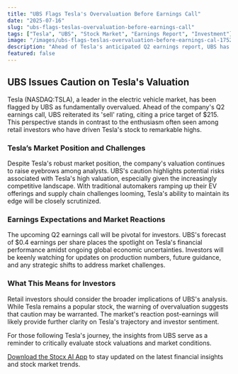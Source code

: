 ```yaml
---
title: "UBS Flags Tesla's Overvaluation Before Earnings Call"
date: "2025-07-16"
slug: "ubs-flags-teslas-overvaluation-before-earnings-call"
tags: ["Tesla", "UBS", "Stock Market", "Earnings Report", "Investment"]
image: "/images/ubs-flags-teslas-overvaluation-before-earnings-cal-1752688829483.png"
description: "Ahead of Tesla's anticipated Q2 earnings report, UBS has issued a cautionary note, reiterating its 'sell' rating on the stock and setting a price target of $215. Despite Tesla's impressive growth and market dominance, UBS suggests that the electric vehicle giant is fundamentally overvalued, especially in the face of current market dynamics. This revelation comes as investors eagerly await updates from Tesla's earnings call, which could potentially sway market sentiment. With projected earnings per share of $0.4, the focus will be on how Tesla navigates challenges such as supply chain issues and rising competition in the EV sector."
featured: false
---
```


## UBS Issues Caution on Tesla's Valuation

Tesla (NASDAQ:TSLA), a leader in the electric vehicle market, has been flagged by UBS as fundamentally overvalued. Ahead of the company's Q2 earnings call, UBS reiterated its 'sell' rating, citing a price target of $215. This perspective stands in contrast to the enthusiasm often seen among retail investors who have driven Tesla's stock to remarkable highs.

### Tesla’s Market Position and Challenges

Despite Tesla's robust market position, the company's valuation continues to raise eyebrows among analysts. UBS's caution highlights potential risks associated with Tesla's high valuation, especially given the increasingly competitive landscape. With traditional automakers ramping up their EV offerings and supply chain challenges looming, Tesla's ability to maintain its edge will be closely scrutinized.

### Earnings Expectations and Market Reactions

The upcoming Q2 earnings call will be pivotal for investors. UBS's forecast of $0.4 earnings per share places the spotlight on Tesla's financial performance amidst ongoing global economic uncertainties. Investors will be keenly watching for updates on production numbers, future guidance, and any strategic shifts to address market challenges.

### What This Means for Investors

Retail investors should consider the broader implications of UBS's analysis. While Tesla remains a popular stock, the warning of overvaluation suggests that caution may be warranted. The market's reaction post-earnings will likely provide further clarity on Tesla's trajectory and investor sentiment.

For those following Tesla's journey, the insights from UBS serve as a reminder to critically evaluate stock valuations and market conditions.

[Download the Stocx AI App](https://stocx.co) to stay updated on the latest financial insights and stock market trends.
